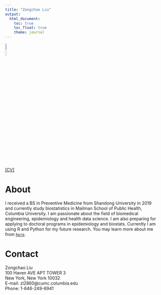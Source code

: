 ```yaml
---
title: "Zongchao Liu"
output: 
  html_document:
    toc: true 
    toc_float: true
    theme: journal
---
```



<img src = './photo_4.jpeg' height = "10%" width = "10%" />

[[CV]](./LIU, ZONGCHAO_04:22:2020.pdf)

# About 

I received a BS in Preventive Medicine from Shandong University in 2019 and currently study biostatistics in Mailman School of Public Health, Columbia University. I am passionate about the field of biomedical engineering, epidemiology and health data science. I am also preparing for applying to doctoral programs in epidemiology and biostats. Currently I am using R and Python for my future research. You may learn more about me from [`here`](./LIU, ZONGCHAO_04:22:2020.pdf).

# Contact

Zongchao Liu  
100 Haven AVE APT TOWER 3  
New York, New York 10032  
E-mail: zl2860@cumc.columbia.edu  
Phone: 1-646-249-6941